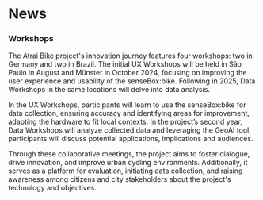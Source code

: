 # News

### Workshops

The Atrai Bike project's innovation journey features four workshops: two in Germany and two in Brazil. The initial UX Workshops will be held in São Paulo in August and Münster in October 2024, focusing on improving the user experience and usability of the senseBox:bike. Following in 2025, Data Workshops in the same locations will delve into data analysis.

In the UX Workshops, participants will learn to use the senseBox:bike for data collection, ensuring accuracy and identifying areas for improvement, adapting the hardware to fit local contexts. In the project’s second year, Data Workshops will analyze collected data and leveraging the GeoAI tool, participants will discuss potential applications, implications and audiences.

Through these collaborative meetings, the project aims to foster dialogue, drive innovation, and improve urban cycling environments. Additionally, it serves as a platform for evaluation, initiating data collection, and raising awareness among citizens and city stakeholders about the project's technology and objectives.


